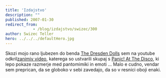```yaml
---
title: 'Izdajstvo'
description: ""
published: 2007-01-30
redirect_from: 
            - /blog/izdajstvo/swizec/300
author: Swizec Teller
hero: ../../../defaultHero.jpg
---
```

Skozi mojo rano ljubezen do benda [The Dresden Dolls](http://www.dresdendolls.com/) sem na youtube odkril[zanimiv video](http://youtube.com/watch?v=vY2WLMf0F_c), katerega so ustvarili skupaj s [Panic! At The Disco](http://www.panicatthedisco.com/), ki lepo pokaze razmerje med pantomimiki in emoti ... Malo e cudno, vendar sem preprican, da se globoko v sebi zavedajo, da so v resnici oboji enaki.